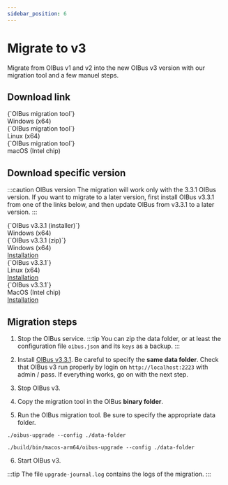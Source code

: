 ```yaml
---
sidebar_position: 6
---
```



# Migrate to v3
Migrate from OIBus v1 and v2 into the new OIBus v3 version with our migration tool and a few manuel steps.

## Download link
<Tabs>
  <TabItem value="windows" label="Windows" default>
    <div style={{ display: "flex", justifyContent: "space-around" }}>
      <DownloadButton
        link='https://github.com/OptimistikSAS/OIBus-upgrade-v3/releases/latest/download/oibus-upgrade-tool-win_x64.zip'>
        <div>
          <div>{`OIBus migration tool`}</div>
          <div>Windows (x64)</div>
        </div>
      </DownloadButton>
    </div>
  </TabItem>
  <TabItem value="linux" label="Linux">
    <div style={{ display: "flex", justifyContent: "space-around" }}>
      <DownloadButton
        link='https://github.com/OptimistikSAS/OIBus-upgrade-v3/releases/latest/download/oibus-upgrade-tool-linux_x64.zip'>
        <div>
          <div>{`OIBus migration tool`}</div>
          <div>Linux (x64)</div>
        </div>
      </DownloadButton>
    </div>
  </TabItem>
  <TabItem value="macos" label="MacOS">
    <div style={{ display: "flex", justifyContent: "space-around" }}>
      <DownloadButton
        link='https://github.com/OptimistikSAS/OIBus-upgrade-v3/releases/latest/download/oibus-upgrade-tool-macos_x64.zip'>
        <div>
          <div>{`OIBus migration tool`}</div>
          <div>macOS (Intel chip)</div>
        </div>
      </DownloadButton>
    </div>
  </TabItem>
</Tabs>

## Download specific version
:::caution OIBus version
The migration will work only with the 3.3.1 OIBus version. If you want to migrate to a later version, first install OIBus v3.3.1
from one of the links below, and then update OIBus from v3.3.1 to a later version.
:::

<Tabs>
  <TabItem value="windows" label="Windows" default>
    <div style={{ display: "flex", justifyContent: "space-around" }}>
      <DownloadButton
        link='https://github.com/OptimistikSAS/OIBus/releases/download/v3.3.1/oibus-setup-win_x64-v3.3.1.exe'>
        <div>
          <div>{`OIBus v3.3.1 (installer)`}</div>
          <div>Windows (x64)</div>
        </div>
      </DownloadButton>
      <DownloadButton link='https://github.com/OptimistikSAS/OIBus/releases/download/v3.3.1/oibus-win_x64-v3.3.1.zip'>
        <div>
          <div>{`OIBus v3.3.1 (zip)`}</div>
          <div>Windows (x64)</div>
        </div>
      </DownloadButton>
    </div>
    <div style={{ display: "flex", justifyContent: "space-around" }}>
      <a href='./windows'>Installation</a>
    </div>
  </TabItem>
  <TabItem value="linux" label="Linux">
    <div style={{ display: "flex", justifyContent: "space-around" }}>
      <DownloadButton
        link={`https://github.com/OptimistikSAS/OIBus/releases/download/v3.3.1/oibus-linux_x64-v3.3.1.zip`}>
        <div>
          <div>{`OIBus v3.3.1`}</div>
          <div>Linux (x64)</div>
        </div>
      </DownloadButton>
    </div>
    <div style={{ display: "flex", justifyContent: "space-around" }}>
      <a href='./linux'>Installation</a>
    </div>
  </TabItem>
  <TabItem value="macos" label="MacOS">
    <div style={{ display: "flex", justifyContent: "space-around" }}>
      <DownloadButton
        link={`https://github.com/OptimistikSAS/OIBus/releases/download/v3.3.1/oibus-macos_x64-v3.3.1.zip`}>
        <div>
          <div>{`OIBus v3.3.1`}</div>
          <div>MacOS (Intel chip)</div>
        </div>
      </DownloadButton>
    </div>
    <div style={{ display: "flex", justifyContent: "space-around" }}>
      <a href='./macos'>Installation</a>
    </div>
  </TabItem>
</Tabs>

## Migration steps
1. Stop the OIBus service.
:::tip
You can zip the data folder, or at least the configuration file `oibus.json` and its `keys` as a backup.
:::

2. Install [OIBus v3.3.1](#download-specific-version). Be careful to specify the **same data folder**. Check
that OIBus v3 run properly by login on `http://localhost:2223` with admin / pass. If everything works, go on with the next step.

3. Stop OIBus v3.

4. Copy the migration tool in the OIBus **binary folder**.

5. Run the OIBus migration tool. Be sure to specify the appropriate data folder.
````
./oibus-upgrade --config ./data-folder
````

````
./build/bin/macos-arm64/oibus-upgrade --config ./data-folder
````

6. Start OIBus v3.

:::tip
The file `upgrade-journal.log` contains the logs of the migration.
:::